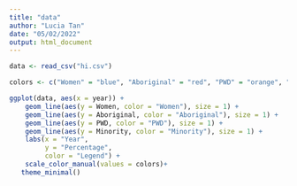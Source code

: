 ---
title: "data"
author: "Lucia Tan"
date: "05/02/2022"
output: html_document
---

```{r}
data <- read_csv("hi.csv")
```
```{r}
colors <- c("Women" = "blue", "Aboriginal" = "red", "PWD" = "orange", "Minority" = "darkgreen")

ggplot(data, aes(x = year)) +
    geom_line(aes(y = Women, color = "Women"), size = 1) +
    geom_line(aes(y = Aboriginal, color = "Aboriginal"), size = 1) +
    geom_line(aes(y = PWD, color = "PWD"), size = 1) +
    geom_line(aes(y = Minority, color = "Minority"), size = 1) +
    labs(x = "Year",
         y = "Percentage",
         color = "Legend") +
    scale_color_manual(values = colors)+
   theme_minimal()
```


